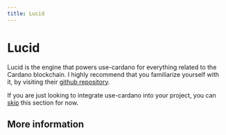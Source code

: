 ```yaml
---
title: Lucid
---
```


# Lucid

Lucid is the engine that powers use-cardano for everything related to the Cardano blockchain. I highly recommend that you familiarize yourself with it, by visiting their [github repository](https://www.github.com/spazebudz/lucid).

If you are just looking to integrate use-cardano into your project, you can [skip](/concepts) this section for now.

## More information